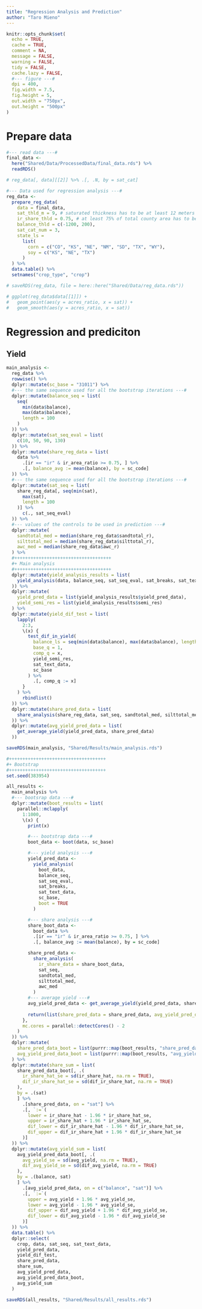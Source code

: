 ```yaml
---
title: "Regression Analysis and Prediction"
author: "Taro Mieno"
---
```


```r
knitr::opts_chunk$set(
  echo = TRUE,
  cache = TRUE,
  comment = NA,
  message = FALSE,
  warning = FALSE,
  tidy = FALSE,
  cache.lazy = FALSE,
  #--- figure ---#
  dpi = 400,
  fig.width = 7.5,
  fig.height = 5,
  out.width = "750px",
  out.height = "500px"
)
```

# Prepare data

```r
#--- read data ---#
final_data <-
  here("Shared/Data/ProcessedData/final_data.rds") %>%
  readRDS()

# reg_data[, data][[2]] %>% .[, .N, by = sat_cat]

#--- Data used for regression analysis ---#
reg_data <-
  prepare_reg_data(
    data = final_data,
    sat_thld_m = 9, # saturated thickness has to be at least 12 meters
    ir_share_thld = 0.75, # at least 75% of total county area has to be overlapped with HPA
    balance_thld = c(-1200, 200),
    sat_cat_num = 3,
    state_ls =
      list(
        corn = c("CO", "KS", "NE", "NM", "SD", "TX", "WY"),
        soy = c("KS", "NE", "TX")
      )
  ) %>%
  data.table() %>%
  setnames("crop_type", "crop")

# saveRDS(reg_data, file = here::here("Shared/Data/reg_data.rds"))

# ggplot(reg_data$data[[1]]) +
#   geom_point(aes(y = acres_ratio, x = sat)) +
#   geom_smooth(aes(y = acres_ratio, x = sat))
```

# Regression and prediciton

## Yield

```r
main_analysis <-
  reg_data %>%
  rowwise() %>%
  dplyr::mutate(sc_base = "31011") %>%
  #--- the same sequence used for all the bootstrap iterations ---#
  dplyr::mutate(balance_seq = list(
    seq(
      min(data$balance),
      max(data$balance),
      length = 100
    )
  )) %>%
  dplyr::mutate(sat_seq_eval = list(
    c(10, 50, 90, 130)
  )) %>%
  dplyr::mutate(share_reg_data = list(
    data %>%
      .[ir == "ir" & ir_area_ratio >= 0.75, ] %>%
      .[, balance_avg := mean(balance), by = sc_code]
  )) %>%
  #--- the same sequence used for all the bootstrap iterations ---#
  dplyr::mutate(sat_seq = list(
    share_reg_data[, seq(min(sat),
      max(sat),
      length = 100
    )] %>%
      c(., sat_seq_eval)
  )) %>%
  #--- values of the controls to be used in prediction ---#
  dplyr::mutate(
    sandtotal_med = median(share_reg_data$sandtotal_r),
    silttotal_med = median(share_reg_data$silttotal_r),
    awc_med = median(share_reg_data$awc_r)
  ) %>%
  #++++++++++++++++++++++++++++++++++++
  #+ Main analysis
  #++++++++++++++++++++++++++++++++++++
  dplyr::mutate(yield_analysis_results = list(
    yield_analysis(data, balance_seq, sat_seq_eval, sat_breaks, sat_text_data, sc_base)
  )) %>%
  dplyr::mutate(
    yield_pred_data = list(yield_analysis_results$yield_pred_data),
    yield_semi_res = list(yield_analysis_results$semi_res)
  ) %>%
  dplyr::mutate(yield_dif_test = list(
    lapply(
      2:3,
      \(x) {
        test_dif_in_yield(
          balance_ls = seq(min(data$balance), max(data$balance), length = 50),
          base_q = 1,
          comp_q = x,
          yield_semi_res,
          sat_text_data,
          sc_base
        ) %>%
          .[, comp_q := x]
      }
    ) %>%
      rbindlist()
  )) %>%
  dplyr::mutate(share_pred_data = list(
    share_analysis(share_reg_data, sat_seq, sandtotal_med, silttotal_med, awc_med)
  )) %>%
  dplyr::mutate(avg_yield_pred_data = list(
    get_average_yield(yield_pred_data, share_pred_data)
  ))

saveRDS(main_analysis, "Shared/Results/main_analysis.rds")
```

```r
#++++++++++++++++++++++++++++++++++++
#+ Bootstrap
#++++++++++++++++++++++++++++++++++++
set.seed(383954)

all_results <-
  main_analysis %>%
  #--- bootsrap data ---#
  dplyr::mutate(boot_results = list(
    parallel::mclapply(
      1:1000,
      \(x) {
        print(x)

        #--- bootstrap data ---#
        boot_data <- boot(data, sc_base)

        #--- yield analysis ---#
        yield_pred_data <-
          yield_analysis(
            boot_data,
            balance_seq,
            sat_seq_eval,
            sat_breaks,
            sat_text_data,
            sc_base,
            boot = TRUE
          )

        #--- share analysis ---#
        share_boot_data <-
          boot_data %>%
          .[ir == "ir" & ir_area_ratio >= 0.75, ] %>%
          .[, balance_avg := mean(balance), by = sc_code]

        share_pred_data <-
          share_analysis(
            ir_share_data = share_boot_data,
            sat_seq,
            sandtotal_med,
            silttotal_med,
            awc_med
          )
        #--- average yield ---#
        avg_yield_pred_data <- get_average_yield(yield_pred_data, share_pred_data)
        
        return(list(share_pred_data = share_pred_data, avg_yield_pred_data = avg_yield_pred_data))
      },
      mc.cores = parallel::detectCores() - 2
    )
  )) %>%
  dplyr::mutate(
    share_pred_data_boot = list(purrr::map(boot_results, "share_pred_data") %>% rbindlist()),
    avg_yield_pred_data_boot = list(purrr::map(boot_results, "avg_yield_pred_data") %>% rbindlist())
  ) %>%
  dplyr::mutate(share_sum = list(
    share_pred_data_boot[, .(
      ir_share_hat_se = sd(ir_share_hat, na.rm = TRUE),
      dif_ir_share_hat_se = sd(dif_ir_share_hat, na.rm = TRUE)
    ),
    by = .(sat)
    ] %>%
      .[share_pred_data, on = "sat"] %>%
      .[, `:=`(
        lower = ir_share_hat - 1.96 * ir_share_hat_se,
        upper = ir_share_hat + 1.96 * ir_share_hat_se,
        dif_lower = dif_ir_share_hat - 1.96 * dif_ir_share_hat_se,
        dif_upper = dif_ir_share_hat + 1.96 * dif_ir_share_hat_se
      )]
  )) %>%
  dplyr::mutate(avg_yield_sum = list(
    avg_yield_pred_data_boot[, .(
      avg_yield_se = sd(avg_yield, na.rm = TRUE),
      dif_avg_yield_se = sd(dif_avg_yield, na.rm = TRUE)
    ),
    by = .(balance, sat)
    ] %>%
      .[avg_yield_pred_data, on = c("balance", "sat")] %>%
      .[, `:=`(
        upper = avg_yield + 1.96 * avg_yield_se,
        lower = avg_yield - 1.96 * avg_yield_se,
        dif_upper = dif_avg_yield + 1.96 * dif_avg_yield_se,
        dif_lower = dif_avg_yield - 1.96 * dif_avg_yield_se
      )]
  )) %>%
  data.table() %>%
  dplyr::select(
    crop, data, sat_seq, sat_text_data,
    yield_pred_data,
    yield_dif_test,
    share_pred_data,
    share_sum,
    avg_yield_pred_data,
    avg_yield_pred_data_boot,
    avg_yield_sum
  )

saveRDS(all_results, "Shared/Results/all_results.rds")
```


